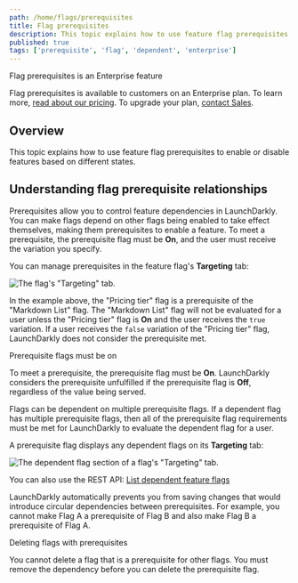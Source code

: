 ```yaml
---
path: /home/flags/prerequisites
title: Flag prerequisites
description: This topic explains how to use feature flag prerequisites to enable or disable features based on different states.
published: true
tags: ['prerequisite', 'flag', 'dependent', 'enterprise']
---
```


<Callout intent="primary">
<CalloutTitle>Flag prerequisites is an Enterprise feature</CalloutTitle>
<CalloutDescription>

Flag prerequisites is available to customers on an Enterprise plan. To learn more, [read about our pricing](https://launchdarkly.com/pricing/). To upgrade your plan, [contact Sales](https://launchdarkly.com/contact-sales/).

</CalloutDescription>
</Callout>

## Overview

This topic explains how to use feature flag prerequisites to enable or disable features based on different states.

## Understanding flag prerequisite relationships

Prerequisites allow you to control feature dependencies in LaunchDarkly. You can make flags depend on other flags being enabled to take effect themselves, making them prerequisites to enable a feature. To meet a prerequisite, the prerequisite flag must be **On**, and the user must receive the variation you specify.

You can manage prerequisites in the feature flag's **Targeting** tab:

![The flag's "Targeting" tab.](flag-targeting-prerequisite.png)


In the example above, the "Pricing tier" flag is a prerequisite of the "Markdown List" flag. The "Markdown List" flag will not be evaluated for a user unless the "Pricing tier" flag is **On** and the user receives the `true` variation. If a user receives the `false` variation of the "Pricing tier" flag, LaunchDarkly does not consider the prerequisite met.

<Callout intent="info">
<CalloutTitle>Prerequisite flags must be on</CalloutTitle>
<CalloutDescription>

To meet a prerequisite, the prerequisite flag must be **On**. LaunchDarkly considers the prerequisite unfulfilled if the prerequisite flag is **Off**, regardless of the value being served.

</CalloutDescription>
</Callout>

Flags can be dependent on multiple prerequisite flags. If a dependent flag has multiple prerequisite flags, then all of the prerequisite flag requirements must be met for LaunchDarkly to evaluate the dependent flag for a user.

A prerequisite flag displays any dependent flags on its **Targeting** tab:

![The dependent flag section of a flag's "Targeting" tab.](flag-targeting-dependent.png)

<LearnMore>

You can also use the REST API: [List dependent feature flags](https://apidocs.launchdarkly.com/tag/Feature-flags-(beta)#operation/getDependentFlags)

</LearnMore>

LaunchDarkly automatically prevents you from saving changes that would introduce circular dependencies between prerequisites. For example, you cannot make Flag A a prerequisite of Flag B and also make Flag B a prerequisite of Flag A.

<Callout intent="alert">
<CalloutTitle>Deleting flags with prerequisites</CalloutTitle>
<CalloutDescription>

You cannot delete a flag that is a prerequisite for other flags. You must remove the dependency before you can delete the prerequisite flag.

</CalloutDescription>
</Callout>
